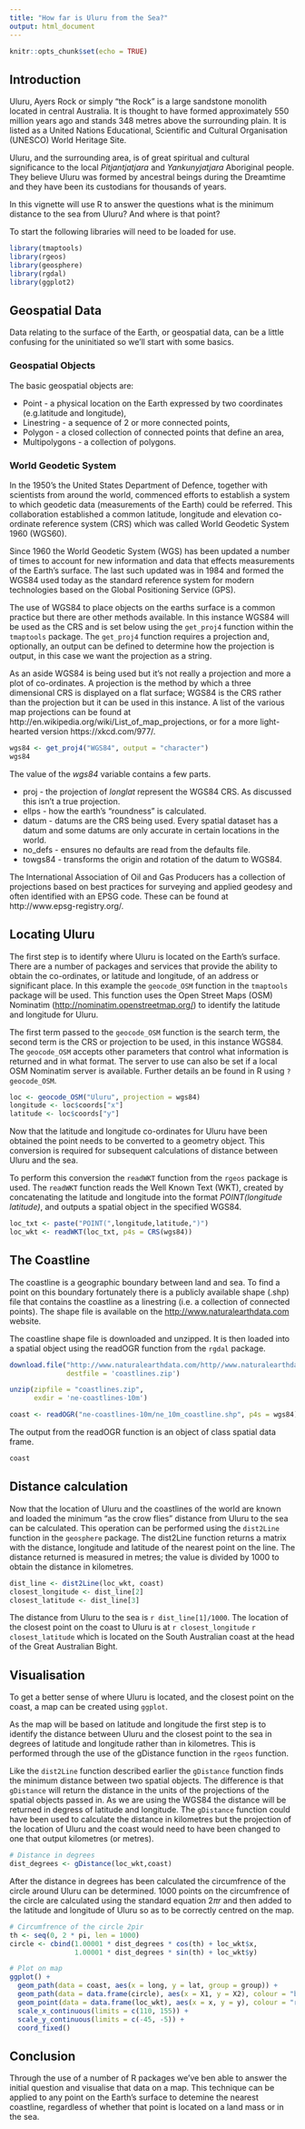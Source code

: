 ```yaml
---
title: "How far is Uluru from the Sea?"
output: html_document
---
```


```r
knitr::opts_chunk$set(echo = TRUE)
```

## Introduction
Uluru, Ayers Rock or simply "the Rock" is a large sandstone monolith located in central Australia. It is thought to have formed approximately 550 million years ago and stands 348 metres above the surrounding plain. It is listed as a United Nations Educational, Scientific and Cultural Organisation (UNESCO) World Heritage Site.

Uluru, and the surrounding area, is of great spiritual and cultural significance to the local *Pitjantjatjara* and *Yankunyjatjara* Aboriginal people. They believe Uluru was formed by ancestral beings during the Dreamtime and they have been its custodians for thousands of years.

In this vignette will use R to answer the questions what is the minimum distance to the sea from Uluru? And where is that point?

To start the following libraries will need to be loaded for use. 

```r
library(tmaptools)
library(rgeos)
library(geosphere)
library(rgdal)
library(ggplot2)
```

## Geospatial Data
Data relating to the surface of the Earth, or geospatial data, can be a little confusing for the uninitiated so we'll start with some basics.

### Geospatial Objects
The basic geospatial objects are:

* Point - a physical location on the Earth expressed by two coordinates (e.g.latitude and longitude),
* Linestring - a sequence of 2 or more connected points,
* Polygon - a closed collection of connected points that define an area,
* Multipolygons - a collection of polygons.

### World Geodetic System
In the 1950's the United States Department of Defence, together with scientists from around the world, commenced efforts to establish a system to which geodetic data (measurements of the Earth) could be referred. This collaboration established a common latitude, longitude and elevation co-ordinate reference system (CRS) which was called World Geodetic System 1960 (WGS60).

Since 1960 the World Geodetic System (WGS) has been updated a number of times to account for new information and data that effects measurements of the Earth's surface. The last such updated was in 1984 and formed the WGS84 used today as the standard reference system for modern technologies based on the Global Positioning Service (GPS). 

The use of WGS84 to place objects on the earths surface is a common practice but there are other methods available. In this instance WGS84 will be used as the CRS and is set below using the `get_proj4` function within the `tmaptools` package. The `get_proj4` function requires a projection and, optionally, an output can be defined to determine how the projection is output, in this case we want the projection as a string.

As an aside WGS84 is being used but it's not really a projection and more a plot of co-ordinates. A projection is the method by which a three dimensional CRS is displayed on a flat surface; WGS84 is the CRS rather than the projection but it can be used in this instance. A list of the various map projections can be found at http://en.wikipedia.org/wiki/List_of_map_projections, or for a more light-hearted version https://xkcd.com/977/.
```r
wgs84 <- get_proj4("WGS84", output = "character")
wgs84
```

The value of the _wgs84_ variable contains a few parts.

* proj - the projection of _longlat_ represent the WGS84 CRS. As discussed this isn't a true projection.
* ellps - how the earth's "roundness" is calculated.
* datum - datums are the CRS being used. Every spatial dataset has a datum and some datums are only accurate in certain locations in the world.
* no_defs - ensures no defaults are read from the defaults file.
* towgs84 - transforms the origin and rotation of the datum to WGS84.

The International Association of Oil and Gas Producers has a collection of projections based on best practices for surveying and applied geodesy and often identified with an EPSG code. These can be found at http://www.epsg-registry.org/.

## Locating Uluru
The first step is to identify where Uluru is located on the Earth's surface. There are a number of packages and services that provide the ability to obtain the co-ordinates, or latitude and longitude, of an address or significant place. In this example the `geocode_OSM` function in the `tmaptools` package will be used. This function uses the Open Street Maps (OSM) Nominatim (<http://nominatim.openstreetmap.org/>) to identify the latitude and longitude for Uluru.

The first term passed to the `geocode_OSM` function is the search term, the second term is the CRS or projection to be used, in this instance WGS84. The `geocode_OSM` accepts other parameters that control what information is returned and in what format. The server to use can also be set if a local OSM Nominatim server is available. Further details an be found in R using `?geocode_OSM`. 
```r
loc <- geocode_OSM("Uluru", projection = wgs84)
longitude <- loc$coords["x"]
latitude <- loc$coords["y"]
```

Now that the latitude and longitude co-ordinates for Uluru have been obtained the point needs to be converted to a geometry object. This conversion is required for subsequent calculations of distance between Uluru and the sea.

To perform this conversion the `readWKT` function from the `rgeos` package is used. The `readWKT` function reads the Well Known Text (WKT), created by concatenating the latitude and longitude into the format _POINT(longitude latitude)_, and outputs a spatial object in the specified WGS84.
```r
loc_txt <- paste("POINT(",longitude,latitude,")")
loc_wkt <- readWKT(loc_txt, p4s = CRS(wgs84))
```

## The Coastline
The coastline is a geographic boundary between land and sea. To find a point on this boundary fortunately there is a publicly available shape (.shp) file that contains the coastline as a linestring (i.e. a collection of connected points). The shape file is available on the <http://www.naturalearthdata.com> website.

The coastline shape file is downloaded and unzipped. It is then loaded into a spatial object using the readOGR function from the `rgdal` package.
```r
download.file("http://www.naturalearthdata.com/http//www.naturalearthdata.com/download/10m/physical/ne_10m_coastline.zip", 
              destfile = 'coastlines.zip')

unzip(zipfile = "coastlines.zip", 
      exdir = 'ne-coastlines-10m')

coast <- readOGR("ne-coastlines-10m/ne_10m_coastline.shp", p4s = wgs84)
```

The output from the readOGR function is an object of class spatial data frame.
``` r
coast
```

## Distance calculation
Now that the location of Uluru and the coastlines of the world are known and loaded the minimum "as the crow flies" distance from Uluru to the sea can be calculated. This operation can be performed using the `dist2Line` function in the `geosphere` package. The dist2Line function returns a matrix with the distance, longitude and latitude of the nearest point on the line. The distance returned is measured in metres; the value is divided by 1000 to obtain the distance in kilometres.

```r
dist_line <- dist2Line(loc_wkt, coast)
closest_longitude <- dist_line[2]
closest_latitude <- dist_line[3]
```
The distance from Uluru to the sea is `r dist_line[1]/1000`.
The location of the closest point on the coast to Uluru is at `r closest_longitude` `r closest_latitude` which is located on the South Australian coast at the head of the Great Australian Bight.

## Visualisation
To get a better sense of where Uluru is located, and the closest point on the coast, a map can be created using `ggplot`.

As the map will be based on latitude and longitude the first step is to identify the distance between Uluru and the closest point to the sea in degrees of latitude and longitude rather than in kilometres. This is performed through the use of the gDistance function in the `rgeos` function.

Like the `dist2Line` function described earlier the `gDistance` function finds the minimum distance between two spatial objects. The difference is that `gDistance` will return the distance in the units of the projections of the spatial objects passed in. As we are using the WGS84 the distance will be returned in degress of latitude and longitude. The `gDistance` function could have been used to calculate the distance in kilometres but the projection of the location of Uluru and the coast would need to have been changed to one that output kilometres (or metres). 

```r
# Distance in degrees
dist_degrees <- gDistance(loc_wkt,coast)
```

After the distance in degrees has been calculated the circumfrence of the circle around Uluru can be determined. 1000 points on the circumfrence of the circle are calculated using the standard equation $2\pi r$ and then added to the latitude and longitude of Uluru so as to be correctly centred on the map.

```r
# Circumfrence of the circle 2pir
th <- seq(0, 2 * pi, len = 1000)
circle <- cbind(1.00001 * dist_degrees * cos(th) + loc_wkt$x,
                1.00001 * dist_degrees * sin(th) + loc_wkt$y)

# Plot on map
ggplot() +
  geom_path(data = coast, aes(x = long, y = lat, group = group)) +
  geom_path(data = data.frame(circle), aes(x = X1, y = X2), colour = "blue") + 
  geom_point(data = data.frame(loc_wkt), aes(x = x, y = y), colour = "red") +
  scale_x_continuous(limits = c(110, 155)) +
  scale_y_continuous(limits = c(-45, -5)) +
  coord_fixed()
```

## Conclusion
Through the use of a number of R packages we've ben able to answer the initial question and visualise that data on a map. This technique can be applied to any point on the Earth's surface to detemine the nearest coastline, regardless of whether that point is located on a land mass or in the sea.
